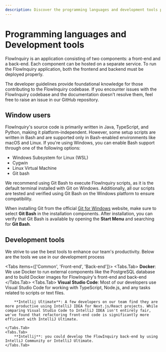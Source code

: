 ```yaml
---
description: Discover the programming languages and development tools powering FlowInquiry. Built with Java, TypeScript, Python, and AI-driven automation, FlowInquiry leverages modern frameworks, databases, and cloud-native technologies for seamless ticket management and workflow customization
---
```



# Programming languages and Development tools

FlowInquiry is an application consisting of two components: a front-end and a back-end. Each component can be hosted on a separate service. To run the FlowInquiry application, both the frontend and backend must be deployed properly.

The developer guidelines provide foundational knowledge for those contributing to the FlowInquiry codebase. If you encounter issues with the FlowInquiry codebase and the documentation doesn't resolve them, feel free to raise an issue in our GitHub repository.


## Window users
FlowInquiry's source code is primarily written in Java, TypeScript, and Python, making it platform-independent. However, some setup scripts are written in Bash and are supported only in Bash-enabled environments like macOS and Linux. If you're using Windows, you can enable Bash support through one of the following options:

- Windows Subsystem for Linux (WSL)
- Cygwin
- Linux Virtual Machine
- Git bash

<Callout type="info" emoji="ℹ️">
  We recommend using Git Bash to execute FlowInquiry scripts, as it is the default terminal installed with Git on Windows. Additionally, all our scripts are tested and verified using Git Bash on the Windows platform to ensure compatibility.
</Callout>

When installing Git from the official [Git for Windows](https://gitforwindows.org/) website, make sure to select **Git Bash** in the installation components.
After installation, you can verify that Git Bash is available by opening the **Start Menu** and searching for **Git Bash**.

## Development tools

We strive to use the best tools to enhance our team's productivity. Below are the tools we use in our development process

<Tabs items={['Common', 'Front-end', 'Back-end']}>
    <Tabs.Tab>
        **Docker**: We use Docker to run external components like the PostgreSQL database and to build Docker images for FlowInquiry's front-end and back-end
    </Tabs.Tab>
    <Tabs.Tab>
        **Visual Studio Code**: Most of our developers use Visual Studio Code for working with TypeScript, Node.js, and any tasks related to scripts or text files.

        **Intellij Ultimate**: A few developers on our team find they are more productive using IntelliJ IDEA for Next.js/React projects. While comparing Visual Studio Code to IntelliJ IDEA isn't entirely fair, we've found that refactoring front-end code is significantly more efficient with IntelliJ Ultimate.

    </Tabs.Tab>
    <Tabs.Tab>
        **Intellij**: you could develop the FlowInquiry back-end by using IntelliJ Community or IntelliJ Ultimate.
    </Tabs.Tab>

</Tabs>
